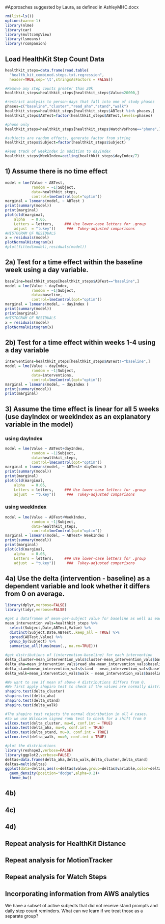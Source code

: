 #Approaches suggested by Laura, as defined in AshleyMHC.docx
```r
rm(list=ls())
options(warn=-1)
library(nlme)
library(car)
library(multcompView)
library(lsmeans)
library(rcompanion)
```
## Load HealthKit Step Count Data 
```r
healthkit_steps=data.frame(read.table(
  "health_kit_combined.steps.txt.regression",
  header=TRUE,sep='\t',stringsAsFactors = FALSE))

#Remove any step counts greater than 20k  
healthkit_steps=healthkit_steps[healthkit_steps$Value<20000,]

#restrict analysis to person-days that fall into one of study phases
phases=c("baseline","cluster","read_aha","stand","walk")
healthkit_steps=healthkit_steps[healthkit_steps$ABTest %in% phases,]
healthkit_steps$ABTest=factor(healthkit_steps$ABTest,levels=phases)

#phone only
healthkit_steps=healthkit_steps[healthkit_steps$WatchVsPhone=="phone",]

#subjects are random effects, generate factor from string
healthkit_steps$Subject=factor(healthkit_steps$Subject)

#keep track of weekIndex in addition to dayIndex
healthkit_steps$WeekIndex=ceiling(healthkit_steps$dayIndex/7) 
```
## 1) Assume there is no time effect 
```r
model = lme(Value ~ ABTest, 
            random = ~1|Subject,
            data=healthkit_steps,
            control=lmeControl(opt="optim"))
marginal = lsmeans(model, ~ ABTest )
print(summary(model))
print(marginal)
plot(cld(marginal,
    alpha   = 0.05, 
    Letters = letters,     ### Use lower-case letters for .group
    adjust  = "tukey"))     ###  Tukey-adjusted comparisons
#HISTOGRAM OF RESIDUALS
x = residuals(model)
plotNormalHistogram(x)
#plot(fitted(model),residuals(model))
```

## 2a) Test for a time effect within the baseline week using a day variable. 
```r
baseline=healthkit_steps[healthkit_steps$ABTest=="baseline",]
model = lme(Value ~ dayIndex, 
            random = ~1|Subject,
            data=baseline,
            control=lmeControl(opt="optim"))
marginal = lsmeans(model, ~ dayIndex )
print(summary(model))
print(marginal)
#HISTOGRAM OF RESIDUALS
x = residuals(model)
plotNormalHistogram(x)
```
## 2b) Test for a time effect within weeks 1-4 using a day variable 
```r
interventions=healthkit_steps[healthkit_steps$ABTest!="baseline",]
model = lme(Value ~ dayIndex, 
            random = ~1|Subject,
            data=interventions,
            control=lmeControl(opt="optim"))
marginal = lsmeans(model, ~ dayIndex )
print(summary(model))
print(marginal)

```
## 3) Assume the time effect is linear for all 5 weeks (use dayIndex or weekIndex as an explanatory variable in the model)
### using dayIndex 
```r
model = lme(Value ~ ABTest+dayIndex, 
            random = ~1|Subject,
            data=healthkit_steps,
            control=lmeControl(opt="optim"))
marginal = lsmeans(model, ~ ABTest+ dayIndex )
print(summary(model))
print(marginal)
plot(cld(marginal,
    alpha   = 0.05, 
    Letters = letters,     ### Use lower-case letters for .group
    adjust  = "tukey"))     ###  Tukey-adjusted comparisons

```
### using weekIndex 
```r
model = lme(Value ~ ABTest+WeekIndex, 
            random = ~1|Subject,
            data=healthkit_steps,
            control=lmeControl(opt="optim"))
marginal = lsmeans(model, ~ ABTest+ WeekIndex )
print(summary(model))
print(marginal)
plot(cld(marginal,
    alpha   = 0.05, 
    Letters = letters,     ### Use lower-case letters for .group
    adjust  = "tukey"))     ###  Tukey-adjusted comparisons
```
## 4a) Use the delta (intervention - baseline) as a dependent variable and look whether it differs from 0 on average. 
```r
library(dplyr,verbose=FALSE)
library(tidyr,verbose=FALSE)

#get a dataframem of mean-per-subject value for baseline as well as each intervention 
mean_intervention_vals=healthkit_steps %>%
  select(Subject,Date,ABTest,Value) %>%
  distinct(Subject,Date,ABTest,.keep_all = TRUE) %>%
  spread(ABTest,Value) %>%
  group_by(Subject) %>%
  summarise_all(funs(mean(., na.rm=TRUE)))

#get distributions of (intervention-baseline) for each intervention 
delta_cluster=mean_intervention_vals$cluster-mean_intervention_vals$baseline
delta_aha=mean_intervention_vals$read_aha-mean_intervention_vals$baseline 
delta_stand=mean_intervention_vals$stand - mean_intervention_vals$baseline 
delta_walk=mean_intervention_vals$walk - mean_intervention_vals$baseline 

#We want to see if mean of above 4 distributions differs from 0. 
#We first apply shapiro test to check if the values are normally distributed 
shapiro.test(delta_cluster)
shapiro.test(delta_aha)
shapiro.test(delta_stand)
shapiro.test(delta_walk)

#The shapiro test rejects the normal distribution in all 4 cases. 
#So we use Wilcoxon signed rank test to check for a shift from 0 
wilcox.test(delta_cluster, mu=0, conf.int = TRUE)
wilcox.test(delta_aha, mu=0, conf.int = TRUE)
wilcox.test(delta_stand, mu=0, conf.int = TRUE)
wilcox.test(delta_walk, mu=0, conf.int = TRUE)

#plot the distributions 
library(reshape2,verbose=FALSE)
library(ggplot2,verbose=FALSE)
deltas=data.frame(delta_aha,delta_walk,delta_cluster,delta_stand)
deltas=melt(deltas)
ggplot(data=deltas,aes(x=deltas$value,group=deltas$variable,color=deltas$variable,fill=deltas$variable))+
  geom_density(position="dodge",alpha=0.2)+
  theme_bw()
```
## 4b) 

## 4c) 

## 4d) 

## Repeat analysis for HealthKit Distance 

## Repeat analysis for MotionTracker 

## Repeat analysis for Watch Steps 

## Incorporating information from AWS analytics 
We have a subset of active subjects that did not receive stand prompts and daily step count reminders. What can we learn if we treat those as a separate group? 

